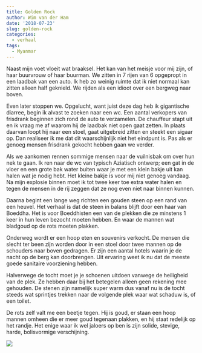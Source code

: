 ```yaml
---
title: Golden Rock
author: Wim van der Ham
date: '2018-07-23'
slug: golden-rock
categories:
  - verhaal
tags:
  - Myanmar
---
```


Naast mijn voet vloeit wat braaksel. Het kan van het meisje voor mij zijn, of haar buurvrouw of haar buurman. We zitten in 7 rijen van 6 opgepropt in een laadbak van een auto. Ik heb zo weinig ruimte dat ik niet normaal kan zitten alleen half geknield. We rijden als een idioot over een bergweg naar boven.

Even later stoppen we. Opgelucht, want juist deze dag heb ik gigantische diarree, begin ik alvast te zoeken naar een wc. Een aantal verkopers van frisdrank beginnen zich rond de auto te verzamelen. De chauffeur stapt uit en ik vraag me af waarom hij de laadbak niet open gaat zetten. In plaats daarvan loopt hij naar een stoel, gaat uitgebreid zitten en steekt een sigaar op. Dan realiseer ik me dat dit waarschijnlijk niet het eindpunt is. Pas als er genoeg mensen frisdrank gekocht hebben gaan we verder.

Als we aankomen rennen sommige mensen naar de vuilnisbak om over hun nek te gaan. Ik ren naar de wc van typisch Aziatisch ontwerp; een gat in de vloer en een grote bak water buiten waar je met een klein bakje uit kan halen wat je nodig hebt. Het kleine bakje is voor mij niet genoeg vandaag. Na mijn explosie binnen moet ik tot twee keer toe extra water halen en tegen de mensen in de rij zeggen dat ze nog even niet naar binnen kunnen.

Daarna begint een lange weg richten een gouden steen op een rand van een heuvel. Het verhaal is dat de steen in balans blijft door een haar van Boeddha. Het is voor Boeddhisten een van de plekken die ze minstens 1 keer in hun leven bezocht moeten hebben. En waar de mannen wat bladgoud op de rots moeten plakken. 

Onderweg wordt er een hoop eten en souvenirs verkocht. De mensen die slecht ter been zijn worden door in een stoel door twee mannen op de schouders naar boven gedragen. Er zijn een aantal hotels waarin je de nacht op de berg kan doorbrengen. Uit ervaring weet ik nu dat de meeste goede sanitaire voorziening hebben.

Halverwege de tocht moet je je schoenen uitdoen vanwege de heiligheid van de plek. Ze hebben daar bij het betegelen alleen geen rekening mee gehouden. De stenen zijn namelijk super warm dus vanaf nu is de tocht steeds wat sprintjes trekken naar de volgende plek waar wat schaduw is, of een toilet.

De rots zelf valt me een beetje tegen. Hij is goud, er staan een hoop mannen omheen die er meer goud tegenaan plakken, en hij staat redelijk op het randje. Het enige waar ik wel jaloers op ben is zijn solide, stevige, harde, bolisvormige verschijning. 

![](/post/2018-07-23-golden-rock_files/golden_rock.jpg)
